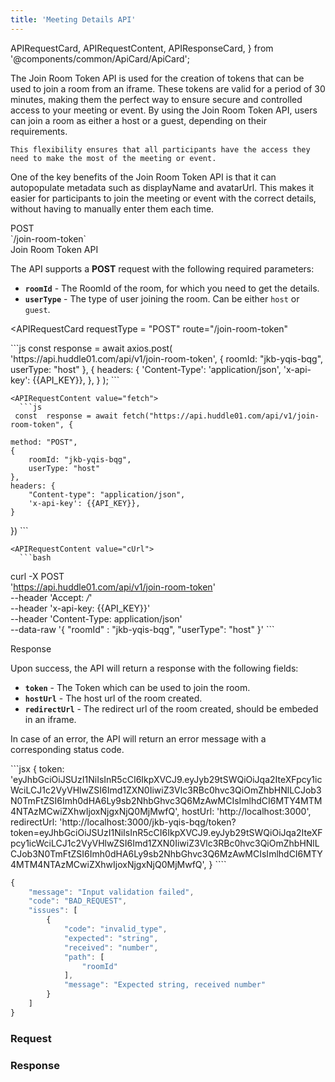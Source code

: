 ```yaml
---
title: 'Meeting Details API'
---
```


  APIRequestCard,
  APIRequestContent,
  APIResponseCard,
} from '@components/common/ApiCard/ApiCard';

<div style={{
  borderBottom: '1px solid #444',
  marginBottom: '20px'
}}>
  <DeprecatedHeader title="Join Room Token API" />
</div>

<Paragraph className="mt-5">
  The Join Room Token API is used for the creation of tokens that can be used to join a room from an iframe. 
    These tokens are valid for a period of 30 minutes, making them the perfect way to ensure secure and controlled access to your meeting or event.
    By using the Join Room Token API, users can join a room as either a host or a guest, depending on their requirements. 
    <br />
    
    This flexibility ensures that all participants have the access they need to make the most of the meeting or event.
One of the key benefits of the Join Room Token API is that it can autopopulate metadata such as displayName and avatarUrl. This makes it easier for participants to join the meeting or event with the correct details, without having to manually enter them each time.


</Paragraph>

<div className="grid md:grid-cols-2 gap-4 grid-cols-1 mt-10  md:h-[24.5rem]">
<div>
<div className="flex items-center gap-4">
<Pill >POST</Pill>
<div className="text-sm font-normal text-slate-50">`/join-room-token`</div>

</div>

<div className="mt-7 font-mono text-2xl font-bold text-[#f1f5f9]">
  Join Room Token API
</div>

The API supports a **POST** request with the following required parameters:

- **`roomId`** - The RoomId of the room, for which you need to get the details.
- **`userType`** - The type of user joining the room. Can be either `host` or `guest`.


</div>

<APIRequestCard
    requestType = "POST"
    route="/join-room-token"
    
  >

<APIRequestContent value="axios">
      ```js
      const response = await axios.post(
        'https://api.huddle01.com/api/v1/join-room-token',
        {
            roomId: "jkb-yqis-bqg",
            userType: "host"
        },
        {
          headers: {
            'Content-Type': 'application/json',
            'x-api-key': {{API_KEY}},
          },
        }
    );
      ```
    </APIRequestContent>

    
    <APIRequestContent value="fetch">
      ```js
     const  response = await fetch("https://api.huddle01.com/api/v1/join-room-token", {
     
    method: "POST",
    {
        roomId: "jkb-yqis-bqg",
        userType: "host"
    },
    headers: {
        "Content-type": "application/json",
        'x-api-key': {{API_KEY}},
    }
})
      ```
    </APIRequestContent>

    <APIRequestContent value="cUrl">
      ```bash
curl -X POST \
  'https://api.huddle01.com/api/v1/join-room-token' \
  --header 'Accept: */*' \
  --header 'x-api-key: {{API_KEY}}' \
  --header 'Content-Type: application/json' \
  --data-raw '{
    "roomId" : "jkb-yqis-bqg",
    "userType": "host"
}'
      ```
    </APIRequestContent>
  </APIRequestCard>

</div>

<div className="grid md:grid-cols-2 gap-4 grid-cols-1 mt-10">
<div className="text-start ">

<div className="font-mono text-2xl font-bold text-[#f1f5f9]">Response</div>

Upon success, the API will return a response with the following fields:

- **`token`** - The Token which can be used to join the room.
- **`hostUrl`** - The host url of the room created.
- **`redirectUrl`** - The redirect url of the room created, should be embeded in an iframe.


In case of an error, the API will return an error message with a corresponding status code.

</div>

<APIResponseCard>
  <APIRequestContent value="Success">
```jsx
{
    token: 'eyJhbGciOiJSUzI1NiIsInR5cCI6IkpXVCJ9.eyJyb29tSWQiOiJqa2IteXFpcy1icWciLCJ1c2VyVHlwZSI6Imd1ZXN0IiwiZ3Vlc3RBc0hvc3QiOmZhbHNlLCJob3N0TmFtZSI6Imh0dHA6Ly9sb2NhbGhvc3Q6MzAwMCIsImlhdCI6MTY4MTM4NTAzMCwiZXhwIjoxNjgxNjQ0MjMwfQ',
    hostUrl: 'http://localhost:3000',
    redirectUrl: 'http://localhost:3000/jkb-yqis-bqg/token?token=eyJhbGciOiJSUzI1NiIsInR5cCI6IkpXVCJ9.eyJyb29tSWQiOiJqa2IteXFpcy1icWciLCJ1c2VyVHlwZSI6Imd1ZXN0IiwiZ3Vlc3RBc0hvc3QiOmZhbHNlLCJob3N0TmFtZSI6Imh0dHA6Ly9sb2NhbGhvc3Q6MzAwMCIsImlhdCI6MTY4MTM4NTAzMCwiZXhwIjoxNjgxNjQ0MjMwfQ',
}
````

</APIRequestContent>

<APIRequestContent value="Error">

```jsx
{
    "message": "Input validation failed",
    "code": "BAD_REQUEST",
    "issues": [
        {
            "code": "invalid_type",
            "expected": "string",
            "received": "number",
            "path": [
                "roomId"
            ],
            "message": "Expected string, received number"
        }
    ]
}
```

</APIRequestContent>
  </APIResponseCard>

</div>

<div className = 'flex-col item-center gap-3' >

### **Request**

<JoinRoomToken />

### **Response**

<JoinRoomTokenResponse />
</div>
